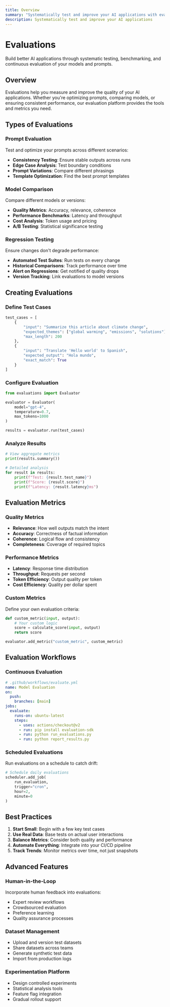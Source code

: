 ```yaml
---
title: Overview
summary: "Systematically test and improve your AI applications with evaluations. This guide provides an overview of how to measure and enhance the quality, performance, and consistency of your agents."
description: Systematically test and improve your AI applications
---
```


# Evaluations

Build better AI applications through systematic testing, benchmarking, and continuous evaluation of your models and prompts.

## Overview

Evaluations help you measure and improve the quality of your AI applications. Whether you're optimizing prompts, comparing models, or ensuring consistent performance, our evaluation platform provides the tools and metrics you need.

## Types of Evaluations

### Prompt Evaluation
Test and optimize your prompts across different scenarios:
- **Consistency Testing**: Ensure stable outputs across runs
- **Edge Case Analysis**: Test boundary conditions
- **Prompt Variations**: Compare different phrasings
- **Template Optimization**: Find the best prompt templates

### Model Comparison
Compare different models or versions:
- **Quality Metrics**: Accuracy, relevance, coherence
- **Performance Benchmarks**: Latency and throughput
- **Cost Analysis**: Token usage and pricing
- **A/B Testing**: Statistical significance testing

### Regression Testing
Ensure changes don't degrade performance:
- **Automated Test Suites**: Run tests on every change
- **Historical Comparisons**: Track performance over time
- **Alert on Regressions**: Get notified of quality drops
- **Version Tracking**: Link evaluations to model versions

## Creating Evaluations

### Define Test Cases
```python
test_cases = [
    {
        "input": "Summarize this article about climate change",
        "expected_themes": ["global warming", "emissions", "solutions"],
        "max_length": 200
    },
    {
        "input": "Translate 'Hello world' to Spanish",
        "expected_output": "Hola mundo",
        "exact_match": True
    }
]
```

### Configure Evaluation
```python
from evaluations import Evaluator

evaluator = Evaluator(
    model="gpt-4",
    temperature=0.7,
    max_tokens=1000
)

results = evaluator.run(test_cases)
```

### Analyze Results
```python
# View aggregate metrics
print(results.summary())

# Detailed analysis
for result in results:
    print(f"Test: {result.test_name}")
    print(f"Score: {result.score}")
    print(f"Latency: {result.latency}ms")
```

## Evaluation Metrics

### Quality Metrics
- **Relevance**: How well outputs match the intent
- **Accuracy**: Correctness of factual information
- **Coherence**: Logical flow and consistency
- **Completeness**: Coverage of required topics

### Performance Metrics
- **Latency**: Response time distribution
- **Throughput**: Requests per second
- **Token Efficiency**: Output quality per token
- **Cost Efficiency**: Quality per dollar spent

### Custom Metrics
Define your own evaluation criteria:
```python
def custom_metric(input, output):
    # Your custom logic
    score = calculate_score(input, output)
    return score

evaluator.add_metric("custom_metric", custom_metric)
```

## Evaluation Workflows

### Continuous Evaluation
```yaml
# .github/workflows/evaluate.yml
name: Model Evaluation
on:
  push:
    branches: [main]
jobs:
  evaluate:
    runs-on: ubuntu-latest
    steps:
      - uses: actions/checkout@v2
      - run: pip install evaluation-sdk
      - run: python run_evaluations.py
      - run: python report_results.py
```

### Scheduled Evaluations
Run evaluations on a schedule to catch drift:
```python
# Schedule daily evaluations
scheduler.add_job(
    run_evaluation,
    trigger="cron",
    hour=2,
    minute=0
)
```

## Best Practices

1. **Start Small**: Begin with a few key test cases
2. **Use Real Data**: Base tests on actual user interactions
3. **Balance Metrics**: Consider both quality and performance
4. **Automate Everything**: Integrate into your CI/CD pipeline
5. **Track Trends**: Monitor metrics over time, not just snapshots

## Advanced Features

### Human-in-the-Loop
Incorporate human feedback into evaluations:
- Expert review workflows
- Crowdsourced evaluation
- Preference learning
- Quality assurance processes

### Dataset Management
- Upload and version test datasets
- Share datasets across teams
- Generate synthetic test data
- Import from production logs

### Experimentation Platform
- Design controlled experiments
- Statistical analysis tools
- Feature flag integration
- Gradual rollout support 